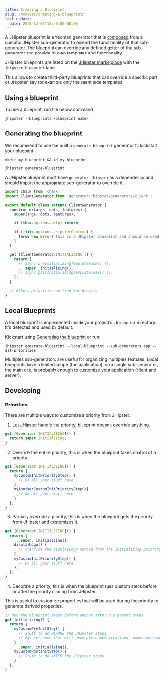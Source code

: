 ```yaml
---
title: Creating a Blueprint
slug: /modules/creating-a-blueprint/
last_update:
  date: 2015-12-05T18:40:00-00:00
---
```


A JHipster blueprint is a Yeoman generator that is [composed](http://yeoman.io/authoring/composability.html) from a specific JHipster sub-generator to extend the functionality of that sub-generator. The blueprint can override any defined getter of the sub generator and provide its own templates and functionality.

JHipster blueprints are listed on the [JHipster marketplace](/modules/marketplace/) with the `jhipster-blueprint` label.

This allows to create third-party blueprints that can override a specific part of JHipster, say for example only the client side templates.


## Using a blueprint

To use a blueprint, run the below command

```shell
jhipster --blueprints <blueprint name>
```


## Generating the blueprint

We recommend to use the builtin `generate-blueprint` generator to kickstart your blueprint

```shell
mkdir my-blueprint && cd my-blueprint

jhipster generate-blueprint
```

A JHipster blueprint must have `generator-jhipster` as a dependency and should import the appropriate sub-generator to override it.

```js
import chalk from 'chalk';
import ClientGenerator from 'generator-jhipster/generators/client';

export default class extends ClientGenerator {
  constructor(args, opts, features) {
    super(args, opts, features);

    if (this.options.help) return;

    if (!this.options.jhipsterContext) {
      throw new Error(`This is a JHipster blueprint and should be used only like ${chalk.yellow('jhipster --blueprints myBlueprint')}`);
    }
  }

  get [ClientGenerator.INITIALIZING]() {
    return {
      // async preInitializingTemplateTask() {},
      ...super._initializing(),
      // async postInitializingTemplateTask() {},
    };
  }

  // Others priorities omitted for brevity
}
```


## Local Blueprints

A local blueprint is implemented inside your project's `.blueprint` directory. It's detected and used by default.

Kickstart using [Generating the blueprint](#generating-the-blueprint) or run:

```shell
jhipster generate-blueprint --local-blueprint --sub-generators app --all-priorities
```

Multiples sub-generators are useful for organizing multiples features. Local blueprints have a limited scope (the application), so a single sub-generator, the main one, is probably enough to customize your application (client and server). 


## Developing

### Priorities

There are multiple ways to customize a priority from JHipster.

1. Let JHipster handle the priority, blueprint doesn't override anything.

```js
get [Generator.INITIALIZING]() {
  return super.initializing;
}
```

2. Override the entire priority, this is when the blueprint takes control of a priority.

```js
get [Generator.INITIALIZING]() {
  return {
    myCustomInitPriorityStep() {
      // Do all your stuff here
    },
    myAnotherCustomInitPriorityStep(){
      // Do all your stuff here
    }
  };
}
```

3. Partially override a priority, this is when the blueprint gets the priority from JHipster and customizes it.

```js
get [Generator.INITIALIZING]() {
  return {
    ...super._initializing(),
    displayLogo() {
      // override the displayLogo method from the initializing priority of JHipster
    },
    myCustomInitPriorityStep() {
      // Do all your stuff here
    },
  };
}
```

4. Decorate a priority, this is when the blueprint runs custom steps before or after the priority coming from JHipster.

This is useful to customize properties that will be used during the priority to generate derived properties.

```js
// Run the blueprint steps before and/or after any parent steps
get initializing() {
  return {
    myCustomPreInitStep() {
      // Stuff to do BEFORE the JHipster steps
      // Eg: set name that will generate nameCapitalized, nameLowercase, etc.
    }
    ...super._initializing(),
    myCustomPostInitStep() {
      // Stuff to do AFTER the JHipster steps
    }
  };
}
```
